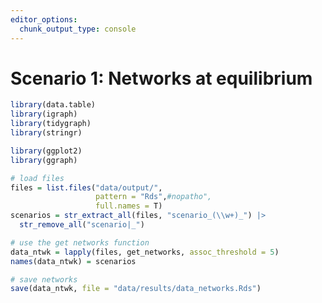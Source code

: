 ```yaml
---
editor_options: 
  chunk_output_type: console
---
```


# Scenario 1: Networks at equilibrium

```r
library(data.table)
library(igraph)
library(tidygraph)
library(stringr)

library(ggplot2)
library(ggraph)
```


```r
# load files
files = list.files("data/output/", 
                   pattern = "Rds",#nopatho", 
                   full.names = T)
scenarios = str_extract_all(files, "scenario_(\\w+)_") |> 
  str_remove_all("scenario|_")

# use the get networks function
data_ntwk = lapply(files, get_networks, assoc_threshold = 5)
names(data_ntwk) = scenarios
```

```r
# save networks
save(data_ntwk, file = "data/results/data_networks.Rds")
```
